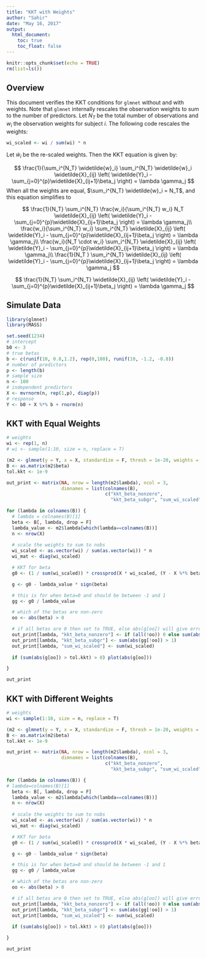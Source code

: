 ```yaml
---
title: "KKT with Weights"
author: "Sahir"
date: "May 16, 2017"
output:
  html_document:
    toc: true
    toc_float: false
---
```


```r
knitr::opts_chunk$set(echo = TRUE)
rm(list=ls())
```

## Overview

This document verifies the KKT conditions for `glmnet` without and with weights. Note that `glmnet` internally rescales the observation weights to sum to the number of predictors. Let $N_T$ be the total number of observations and $w_i$ the observation weights for subject $i$. The following code rescales the weights:

```r
wi_scaled <- wi / sum(wi) * n
```

Let $\widetilde{w}_i$ be the re-scaled weights. Then the KKT equation is given by:

$$
\frac{1}{\sum_i^{N_T} \widetilde{w}_i} \sum_i^{N_T} \widetilde{w}_i \widetilde{X}_{ij} \left( \widetilde{Y}_i - \sum_{j=0}^{p}\widetilde{X}_{ij+1}\beta_j \right) = \lambda \gamma_j
$$
When all the weights are equal, $\sum_i^{N_T} \widetilde{w}_i = N_T$, and this equation simplifies to

$$
\frac{1}{N_T}  \sum_i^{N_T} \frac{w_i}{\sum_i^{N_T} w_i} N_T  \widetilde{X}_{ij} \left( \widetilde{Y}_i - \sum_{j=0}^{p}\widetilde{X}_{ij+1}\beta_j \right) = \lambda \gamma_j\\
\frac{w_i}{\sum_i^{N_T} w_i}  \sum_i^{N_T}  \widetilde{X}_{ij} \left( \widetilde{Y}_i - \sum_{j=0}^{p}\widetilde{X}_{ij+1}\beta_j \right) = \lambda \gamma_j\\
\frac{w_i}{N_T \cdot w_i}  \sum_i^{N_T}  \widetilde{X}_{ij} \left( \widetilde{Y}_i - \sum_{j=0}^{p}\widetilde{X}_{ij+1}\beta_j \right) = \lambda \gamma_j\\
\frac{1}{N_T }  \sum_i^{N_T}  \widetilde{X}_{ij} \left( \widetilde{Y}_i - \sum_{j=0}^{p}\widetilde{X}_{ij+1}\beta_j \right) = \lambda \gamma_j
$$

$$
\frac{1}{N_T}  \sum_i^{N_T}  \widetilde{X}_{ij} \left( \widetilde{Y}_i - \sum_{j=0}^{p}\widetilde{X}_{ij+1}\beta_j \right) = \lambda \gamma_j
$$


## Simulate Data

```r
library(glmnet)
library(MASS)

set.seed(1234)
# intercept
b0 <- 3
# true betas
b <- c(runif(10, 0.8,1.2), rep(0,180), runif(10, -1.2, -0.8))
# number of predictors
p <- length(b)
# sample size
n <- 100
# independent predictors
X <- mvrnorm(n, rep(1,p), diag(p))
# response
Y <- b0 + X %*% b + rnorm(n)
```


## KKT with Equal Weights

```r
# weights
wi <- rep(1, n)
# wi <- sample(1:10, size = n, replace = T)

(m2 <- glmnet(y = Y, x = X, standardize = F, thresh = 1e-20, weights = wi))
B <- as.matrix(m2$beta)
tol.kkt <- 1e-9

out_print <- matrix(NA, nrow = length(m2$lambda), ncol = 3,
                    dimnames = list(colnames(B),
                                    c("kkt_beta_nonzero",
                                      "kkt_beta_subgr", "sum_wi_scaled")))
```



```r
for (lambda in colnames(B)) {
  # lambda = colnames(B)[1]
  beta <- B[, lambda, drop = F]
  lambda_value <- m2$lambda[which(lambda==colnames(B))]
  n <- nrow(X)
  
  # scale the weights to sum to nobs
  wi_scaled <- as.vector(wi) / sum(as.vector(wi)) * n
  wi_mat <- diag(wi_scaled)

  # KKT for beta
  g0 <- (1 / sum(wi_scaled)) * crossprod(X * wi_scaled, (Y - X %*% beta - drop(m2$a0[lambda])))

  g <- g0 - lambda_value * sign(beta)

  # this is for when beta=0 and should be between -1 and 1
  gg <- g0 / lambda_value

  # which of the betas are non-zero
  oo <- abs(beta) > 0

  # if all betas are 0 then set to TRUE, else abs(g[oo]) will give error since 'oo' is all FALSE
  out_print[lambda, "kkt_beta_nonzero"] <- if (all(!oo)) 0 else sum(abs(g[oo]) > tol.kkt)
  out_print[lambda, "kkt_beta_subgr"] <- sum(abs(gg[!oo]) > 1)
  out_print[lambda, "sum_wi_scaled"] <- sum(wi_scaled)
  
  if (sum(abs(g[oo]) > tol.kkt) > 0) plot(abs(g[oo]))

}

out_print
```


## KKT with Different Weights

```r
# weights
wi <- sample(1:10, size = n, replace = T)

(m2 <- glmnet(y = Y, x = X, standardize = F, thresh = 1e-20, weights = wi))
B <- as.matrix(m2$beta)
tol.kkt <- 1e-9

out_print <- matrix(NA, nrow = length(m2$lambda), ncol = 3,
                    dimnames = list(colnames(B),
                                    c("kkt_beta_nonzero",
                                      "kkt_beta_subgr", "sum_wi_scaled")))
```


```r
for (lambda in colnames(B)) {
# lambda=colnames(B)[1]
  beta <- B[, lambda, drop = F]
  lambda_value <- m2$lambda[which(lambda==colnames(B))]
  n <- nrow(X)
  
  # scale the weights to sum to nobs
  wi_scaled <- as.vector(wi) / sum(as.vector(wi)) * n
  wi_mat <- diag(wi_scaled)

  # KKT for beta
  g0 <- (1 / sum(wi_scaled)) * crossprod(X * wi_scaled, (Y - X %*% beta - drop(m2$a0[lambda])))

  g <- g0 - lambda_value * sign(beta)

  # this is for when beta=0 and should be between -1 and 1
  gg <- g0 / lambda_value

  # which of the betas are non-zero
  oo <- abs(beta) > 0

  # if all betas are 0 then set to TRUE, else abs(g[oo]) will give error since 'oo' is all FALSE
  out_print[lambda, "kkt_beta_nonzero"] <- if (all(!oo)) 0 else sum(abs(g[oo]) > tol.kkt)
  out_print[lambda, "kkt_beta_subgr"] <- sum(abs(gg[!oo]) > 1)
  out_print[lambda, "sum_wi_scaled"] <- sum(wi_scaled)
  
  if (sum(abs(g[oo]) > tol.kkt) > 0) plot(abs(g[oo]))

}

out_print
```


